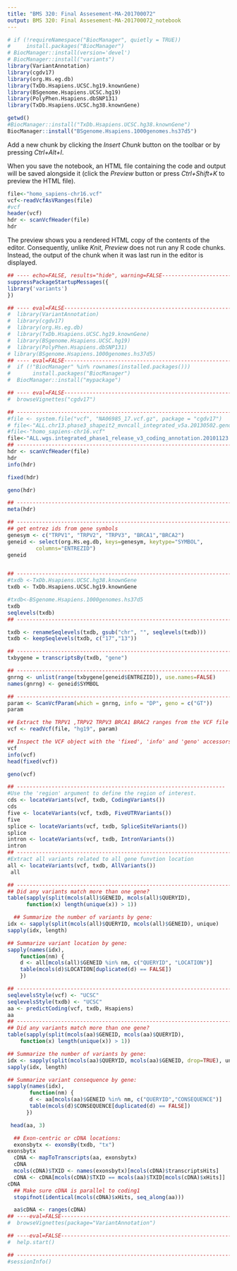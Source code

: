 ---
title: "BMS 320: Final Assesement-MA-201700072"
output: BMS 320: Final Assesement-MA-201700072_notebook
---


```{r}
# if (!requireNamespace("BiocManager", quietly = TRUE))
#     install.packages("BiocManager")
# BiocManager::install(version='devel')
# BiocManager::install("variants")
library(VariantAnnotation)
library(cgdv17)
library(org.Hs.eg.db)
library(TxDb.Hsapiens.UCSC.hg19.knownGene)
library(BSgenome.Hsapiens.UCSC.hg19)
library(PolyPhen.Hsapiens.dbSNP131)
library(TxDb.Hsapiens.UCSC.hg38.knownGene)

```


```{r}
getwd()
#BiocManager::install("TxDb.Hsapiens.UCSC.hg38.knownGene")
BiocManager::install("BSgenome.Hsapiens.1000genomes.hs37d5")


```

Add a new chunk by clicking the *Insert Chunk* button on the toolbar or by pressing *Ctrl+Alt+I*.

When you save the notebook, an HTML file containing the code and output will be saved alongside it (click the *Preview* button or press *Ctrl+Shift+K* to preview the HTML file).
```{r}
file<-"homo_sapiens-chr16.vcf"
vcf<-readVcfAsVRanges(file)
#vcf
header(vcf)
hdr <- scanVcfHeader(file)
hdr
```

The preview shows you a rendered HTML copy of the contents of the editor. Consequently, unlike *Knit*, *Preview* does not run any R code chunks. Instead, the output of the chunk when it was last run in the editor is displayed.
```{r}
## ---- echo=FALSE, results="hide", warning=FALSE-------------------------------
suppressPackageStartupMessages({
library('variants')
})

## ---- eval=FALSE--------------------------------------------------------------
#  library(VariantAnnotation)
#  library(cgdv17)
#  library(org.Hs.eg.db)
#  library(TxDb.Hsapiens.UCSC.hg19.knownGene)
#  library(BSgenome.Hsapiens.UCSC.hg19)
#  library(PolyPhen.Hsapiens.dbSNP131)
# library(BSgenome.Hsapiens.1000genomes.hs37d5)
## ---- eval=FALSE--------------------------------------------------------------
#  if (!"BiocManager" %in% rownames(installed.packages()))
#       install.packages("BiocManager")
#  BiocManager::install("mypackage")

## ---- eval=FALSE--------------------------------------------------------------
#  browseVignettes("cgdv17")

## -----------------------------------------------------------------------------
#file <- system.file("vcf", "NA06985_17.vcf.gz", package = "cgdv17")
# file<-"ALL.chr13.phase3_shapeit2_mvncall_integrated_v5a.20130502.genotypes.vcf.gz"
#file<-"homo_sapiens-chr16.vcf"
file<-"ALL.wgs.integrated_phase1_release_v3_coding_annotation.20101123.snps_indels.sites.vcf.gz"
## -----------------------------------------------------------------------------
hdr <- scanVcfHeader(file)
hdr
info(hdr)

fixed(hdr)

geno(hdr)

## -----------------------------------------------------------------------------
meta(hdr)

## -----------------------------------------------------------------------------
## get entrez ids from gene symbols
genesym <- c("TRPV1", "TRPV2", "TRPV3", "BRCA1","BRCA2")
geneid <- select(org.Hs.eg.db, keys=genesym, keytype="SYMBOL",
		 columns="ENTREZID")
geneid


## -----------------------------------------------------------------------------
#txdb <-TxDb.Hsapiens.UCSC.hg38.knownGene
txdb <- TxDb.Hsapiens.UCSC.hg19.knownGene

#txdb<-BSgenome.Hsapiens.1000genomes.hs37d5
txdb
seqlevels(txdb)
## -----------------------------------------------------------------------------

txdb <- renameSeqlevels(txdb, gsub("chr", "", seqlevels(txdb)))
txdb <- keepSeqlevels(txdb, c("17","13"))

## -----------------------------------------------------------------------------
txbygene = transcriptsBy(txdb, "gene")

## -----------------------------------------------------------------------------
gnrng <- unlist(range(txbygene[geneid$ENTREZID]), use.names=FALSE)
names(gnrng) <- geneid$SYMBOL

## -----------------------------------------------------------------------------
param <- ScanVcfParam(which = gnrng, info = "DP", geno = c("GT"))
param

## Extract the TRPV1 ,TRPV2 TRPV3 BRCA1 BRAC2 ranges from the VCF file
vcf <- readVcf(file, "hg19", param)

## Inspect the VCF object with the 'fixed', 'info' and 'geno' accessors
vcf
info(vcf)
head(fixed(vcf))

geno(vcf)

## ------------------------------------------------------------------
#Use the 'region' argument to define the region of interest. 
cds <- locateVariants(vcf, txdb, CodingVariants())
cds
five <- locateVariants(vcf, txdb, FiveUTRVariants())
five
splice <- locateVariants(vcf, txdb, SpliceSiteVariants())
splice
intron <- locateVariants(vcf, txdb, IntronVariants())
intron
## -----------------------------------------------------------------------------
#Extract all variants related to all gene funvtion location 
all <- locateVariants(vcf, txdb, AllVariants())
 all

## -----------------------------------------------------------------------------
## Did any variants match more than one gene?
table(sapply(split(mcols(all)$GENEID, mcols(all)$QUERYID),
      function(x) length(unique(x)) > 1))

  ## Summarize the number of variants by gene:
idx <- sapply(split(mcols(all)$QUERYID, mcols(all)$GENEID), unique)
sapply(idx, length)

## Summarize variant location by gene:
sapply(names(idx),
    function(nm) {
	d <- all[mcols(all)$GENEID %in% nm, c("QUERYID", "LOCATION")]
	table(mcols(d)$LOCATION[duplicated(d) == FALSE])
    })

## -----------------------------------------------------------------------------
seqlevelsStyle(vcf) <- "UCSC"
seqlevelsStyle(txdb) <- "UCSC"
aa <- predictCoding(vcf, txdb, Hsapiens)
aa
## -----------------------------------------------------------------------------
## Did any variants match more than one gene?
table(sapply(split(mcols(aa)$GENEID, mcols(aa)$QUERYID),
	function(x) length(unique(x)) > 1))

## Summarize the number of variants by gene:
idx <- sapply(split(mcols(aa)$QUERYID, mcols(aa)$GENEID, drop=TRUE), unique)
sapply(idx, length)

## Summarize variant consequence by gene:
sapply(names(idx),
       function(nm) {
	   d <- aa[mcols(aa)$GENEID %in% nm, c("QUERYID","CONSEQUENCE")]
	   table(mcols(d)$CONSEQUENCE[duplicated(d) == FALSE])
      })
```







```{r}

 head(aa, 3)

  ## Exon-centric or cDNA locations:
  exonsbytx <- exonsBy(txdb, "tx")
exonsbytx
  cDNA <- mapToTranscripts(aa, exonsbytx)
  cDNA
  mcols(cDNA)$TXID <- names(exonsbytx)[mcols(cDNA)$transcriptsHits]
  cDNA <- cDNA[mcols(cDNA)$TXID == mcols(aa)$TXID[mcols(cDNA)$xHits]]
cDNA
  ## Make sure cDNA is parallel to coding1
  stopifnot(identical(mcols(cDNA)$xHits, seq_along(aa)))

  aa$cDNA <- ranges(cDNA)
## ----eval=FALSE---------------------------------------------------------------
#  browseVignettes(package="VariantAnnotation")

## ----eval=FALSE---------------------------------------------------------------
#  help.start()

## -----------------------------------------------------------------------------
#sessionInfo()

```

